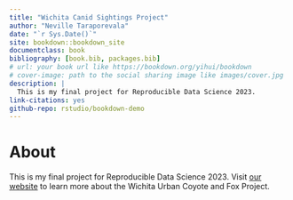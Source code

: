 ```yaml
--- 
title: "Wichita Canid Sightings Project"
author: "Neville Taraporevala"
date: "`r Sys.Date()`"
site: bookdown::bookdown_site
documentclass: book
bibliography: [book.bib, packages.bib]
# url: your book url like https://bookdown.org/yihui/bookdown
# cover-image: path to the social sharing image like images/cover.jpg
description: |
  This is my final project for Reproducible Data Science 2023.
link-citations: yes
github-repo: rstudio/bookdown-demo
---
```


# About

This is my final project for Reproducible Data Science 2023. Visit [our website](https://ksoutdoors.com/Wildlife-Habitats/Wildlife-Sightings/Wichita-Urban-Coyote-and-Fox-Project) to learn more about the Wichita Urban Coyote and Fox Project.